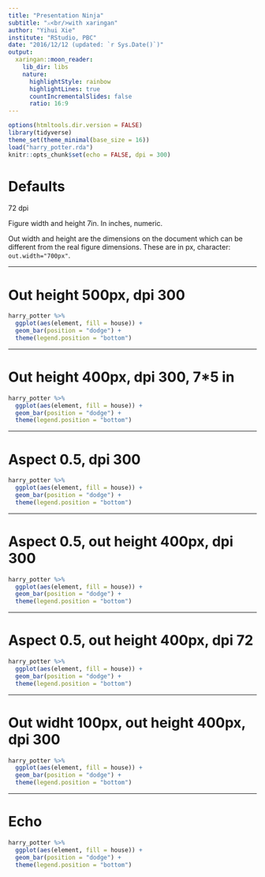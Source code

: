 ```yaml
---
title: "Presentation Ninja"
subtitle: "⚔<br/>with xaringan"
author: "Yihui Xie"
institute: "RStudio, PBC"
date: "2016/12/12 (updated: `r Sys.Date()`)"
output:
  xaringan::moon_reader:
    lib_dir: libs
    nature:
      highlightStyle: rainbow
      highlightLines: true
      countIncrementalSlides: false
      ratio: 16:9
---
```


```r
options(htmltools.dir.version = FALSE)
library(tidyverse)
theme_set(theme_minimal(base_size = 16))
load("harry_potter.rda")
knitr::opts_chunk$set(echo = FALSE, dpi = 300)
```

# Defaults

72 dpi

Figure width and height 7in. In inches, numeric.

Out width and height are the dimensions on the document which can be different from the real figure dimensions. These are in px, character: `out.width="700px"`.

---

# Out height 500px, dpi 300

```r
harry_potter %>%
  ggplot(aes(element, fill = house)) +
  geom_bar(position = "dodge") +
  theme(legend.position = "bottom")
```

---

# Out height 400px, dpi 300, 7*5 in

```r
harry_potter %>%
  ggplot(aes(element, fill = house)) +
  geom_bar(position = "dodge") +
  theme(legend.position = "bottom")
```

---

# Aspect 0.5, dpi 300

```r
harry_potter %>%
  ggplot(aes(element, fill = house)) +
  geom_bar(position = "dodge") +
  theme(legend.position = "bottom")
```

---

# Aspect 0.5, out height 400px, dpi 300

```r
harry_potter %>%
  ggplot(aes(element, fill = house)) +
  geom_bar(position = "dodge") +
  theme(legend.position = "bottom")
```

---

# Aspect 0.5, out height 400px, dpi 72

```r
harry_potter %>%
  ggplot(aes(element, fill = house)) +
  geom_bar(position = "dodge") +
  theme(legend.position = "bottom")
```

---

# Out widht 100px, out height 400px, dpi 300

```r
harry_potter %>%
  ggplot(aes(element, fill = house)) +
  geom_bar(position = "dodge") +
  theme(legend.position = "bottom")
```

---

# Echo

```r
harry_potter %>%
  ggplot(aes(element, fill = house)) +
  geom_bar(position = "dodge") +
  theme(legend.position = "bottom")
```
